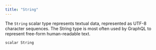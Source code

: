 ```yaml
---
title: "String"
---
```


The `String` scalar type represents textual data, represented as UTF-8 character sequences. The String type is most often used by GraphQL to represent free-form human-readable text.

```
scalar String

```